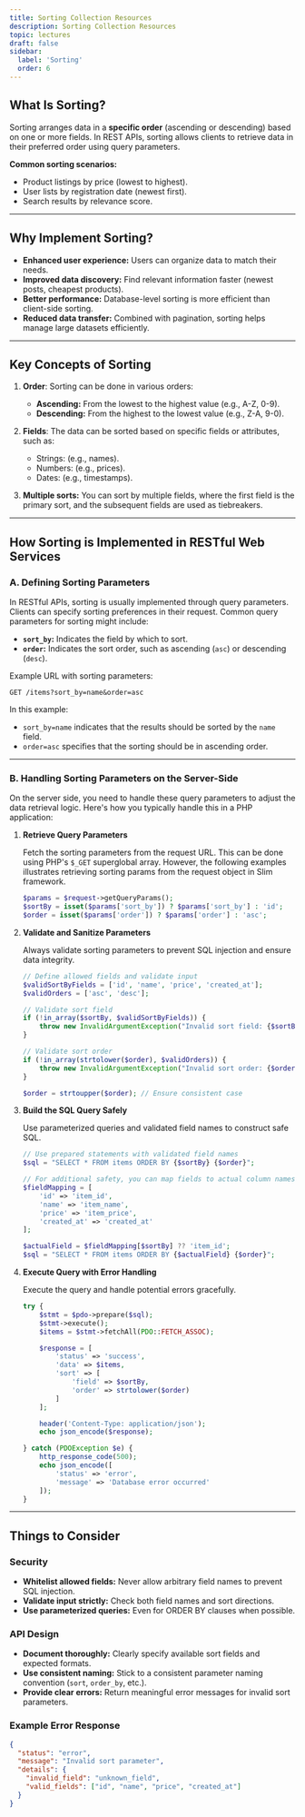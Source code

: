 ```yaml
---
title: Sorting Collection Resources
description: Sorting Collection Resources
topic: lectures
draft: false
sidebar:
  label: 'Sorting'
  order: 6
---
```


## What Is Sorting?

Sorting arranges data in a **specific order** (ascending or descending) based on one or more fields. In REST APIs, sorting allows clients to retrieve data in their preferred order using query parameters.

**Common sorting scenarios:**
- Product listings by price (lowest to highest).    
- User lists by registration date (newest first).
- Search results by relevance score.

---

## Why Implement Sorting?

- **Enhanced user experience:** Users can organize data to match their needs.
- **Improved data discovery:** Find relevant information faster (newest posts, cheapest products).
- **Better performance:** Database-level sorting is more efficient than client-side sorting.
- **Reduced data transfer:** Combined with pagination, sorting helps manage large datasets efficiently.

---

## Key Concepts of Sorting

1. **Order**: Sorting can be done in various orders:
   - **Ascending:** From the lowest to the highest value (e.g., A-Z, 0-9).
   - **Descending:** From the highest to the lowest value (e.g., Z-A, 9-0).

2. **Fields**: The data can be sorted based on specific fields or attributes, such as:
   - Strings: (e.g., names).
   - Numbers: (e.g., prices).
   - Dates: (e.g., timestamps).

3. **Multiple sorts:** You can sort by multiple fields, where the first field is the primary sort, and the subsequent fields are used as tiebreakers.

---

## How Sorting is Implemented in RESTful Web Services

### A. Defining Sorting Parameters

In RESTful APIs, sorting is usually implemented through query parameters. Clients can specify sorting preferences in their request. Common query parameters for sorting might include:

- **`sort_by`:** Indicates the field by which to sort.
- **`order`:** Indicates the sort order, such as ascending (`asc`) or descending (`desc`).

Example URL with sorting parameters:

```
GET /items?sort_by=name&order=asc
```

In this example:
- `sort_by=name` indicates that the results should be sorted by the `name` field.
- `order=asc` specifies that the sorting should be in ascending order.

---

### B. Handling Sorting Parameters on the Server-Side

On the server side, you need to handle these query parameters to adjust the data retrieval logic. Here's how you typically handle this in a PHP application:

1. **Retrieve Query Parameters**

   Fetch the sorting parameters from the request URL. This can be done using PHP's `$_GET` superglobal array. However, the following examples illustrates retrieving sorting params from the request object in Slim framework. 

   ```php
   $params = $request->getQueryParams();
   $sortBy = isset($params['sort_by']) ? $params['sort_by'] : 'id';
   $order = isset($params['order']) ? $params['order'] : 'asc';
   ```

2. **Validate and Sanitize Parameters**

   Always validate sorting parameters to prevent SQL injection and ensure data integrity.

   ```php
   // Define allowed fields and validate input
   $validSortByFields = ['id', 'name', 'price', 'created_at'];
   $validOrders = ['asc', 'desc'];

   // Validate sort field
   if (!in_array($sortBy, $validSortByFields)) {
       throw new InvalidArgumentException("Invalid sort field: {$sortBy}");
   }

   // Validate sort order
   if (!in_array(strtolower($order), $validOrders)) {
       throw new InvalidArgumentException("Invalid sort order: {$order}");
   }

   $order = strtoupper($order); // Ensure consistent case
   ```

3. **Build the SQL Query Safely**

   Use parameterized queries and validated field names to construct safe SQL.

   ```php
   // Use prepared statements with validated field names
   $sql = "SELECT * FROM items ORDER BY {$sortBy} {$order}";

   // For additional safety, you can map fields to actual column names
   $fieldMapping = [
       'id' => 'item_id',
       'name' => 'item_name',
       'price' => 'item_price',
       'created_at' => 'created_at'
   ];

   $actualField = $fieldMapping[$sortBy] ?? 'item_id';
   $sql = "SELECT * FROM items ORDER BY {$actualField} {$order}";
   ```

4. **Execute Query with Error Handling**

   Execute the query and handle potential errors gracefully.

   ```php
   try {
       $stmt = $pdo->prepare($sql);
       $stmt->execute();
       $items = $stmt->fetchAll(PDO::FETCH_ASSOC);

       $response = [
           'status' => 'success',
           'data' => $items,
           'sort' => [
               'field' => $sortBy,
               'order' => strtolower($order)
           ]
       ];

       header('Content-Type: application/json');
       echo json_encode($response);

   } catch (PDOException $e) {
       http_response_code(500);
       echo json_encode([
           'status' => 'error',
           'message' => 'Database error occurred'
       ]);
   }
   ```

---

## Things to Consider

### Security
- **Whitelist allowed fields:** Never allow arbitrary field names to prevent SQL injection.
- **Validate input strictly:** Check both field names and sort directions.
- **Use parameterized queries:** Even for ORDER BY clauses when possible.

### API Design
- **Document thoroughly:** Clearly specify available sort fields and expected formats.
- **Use consistent naming:** Stick to a consistent parameter naming convention (`sort`, `order_by`, etc.).
- **Provide clear errors:** Return meaningful error messages for invalid sort parameters.


### Example Error Response
```json
{
  "status": "error",
  "message": "Invalid sort parameter",
  "details": {
    "invalid_field": "unknown_field",
    "valid_fields": ["id", "name", "price", "created_at"]
  }
}
```


